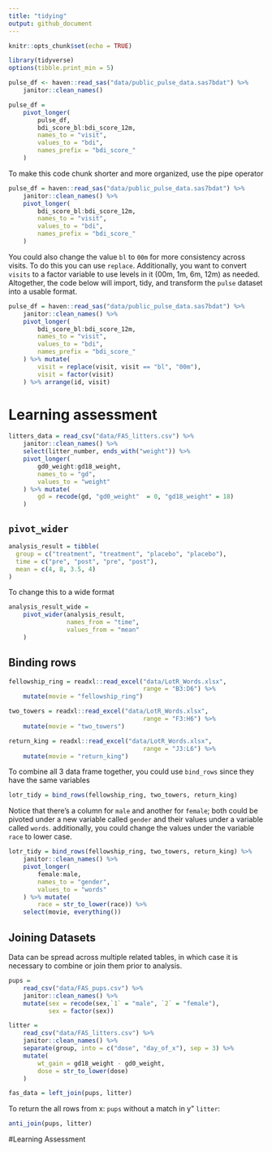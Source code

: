 ```yaml
---
title: "tidying"
output: github_document
---
```


```r
knitr::opts_chunk$set(echo = TRUE)
```

```r
library(tidyverse)
options(tibble.print_min = 5)
```

```r
pulse_df <- haven::read_sas("data/public_pulse_data.sas7bdat") %>% 
    janitor::clean_names()

pulse_df = 
    pivot_longer(
        pulse_df,
        bdi_score_bl:bdi_score_12m,
        names_to = "visit",
        values_to = "bdi",
        names_prefix = "bdi_score_"
    )
```
To make this code chunk shorter and more organized, use the pipe operator

```r
pulse_df = haven::read_sas("data/public_pulse_data.sas7bdat") %>% 
    janitor::clean_names() %>% 
    pivot_longer(  
        bdi_score_bl:bdi_score_12m,
        names_to = "visit",
        values_to = "bdi",
        names_prefix = "bdi_score_"
    )
```

You could also change the value `bl` to `00m` for more consistency across visits. 
To do this you can use `replace`. Additionally, you want to convert `visits` to 
a factor variable to use levels in it (00m, 1m, 6m, 12m) as needed. Altogether, the code below will import, tidy, and transform the 
`pulse` dataset into a usable format.

```r
pulse_df = haven::read_sas("data/public_pulse_data.sas7bdat") %>% 
    janitor::clean_names() %>% 
    pivot_longer(  
        bdi_score_bl:bdi_score_12m,
        names_to = "visit",
        values_to = "bdi",
        names_prefix = "bdi_score_"
    ) %>% mutate(
        visit = replace(visit, visit == "bl", "00m"),
        visit = factor(visit)
    ) %>% arrange(id, visit)
```

# Learning assessment

```r
litters_data = read_csv("data/FAS_litters.csv") %>% 
    janitor::clean_names() %>% 
    select(litter_number, ends_with("weight")) %>% 
    pivot_longer(
        gd0_weight:gd18_weight,
        names_to = "gd",
        values_to = "weight"
    ) %>% mutate(
        gd = recode(gd, "gd0_weight"  = 0, "gd18_weight" = 18)
    )
```

## `pivot_wider`

```r
analysis_result = tibble(
  group = c("treatment", "treatment", "placebo", "placebo"),
  time = c("pre", "post", "pre", "post"),
  mean = c(4, 8, 3.5, 4)
)
```

To change this to a wide format

```r
analysis_result_wide =
    pivot_wider(analysis_result,
                names_from = "time",
                values_from = "mean"
    )
```

## Binding rows

```r
fellowship_ring = readxl::read_excel("data/LotR_Words.xlsx",
                                     range = "B3:D6") %>% 
    mutate(movie = "fellowship_ring")

two_towers = readxl::read_excel("data/LotR_Words.xlsx",
                                     range = "F3:H6") %>% 
    mutate(movie = "two_towers")

return_king = readxl::read_excel("data/LotR_Words.xlsx",
                                     range = "J3:L6") %>% 
    mutate(movie = "return_king")
```

To combine all 3 data frame together, you could use `bind_rows` since they have 
the same variables

```r
lotr_tidy = bind_rows(fellowship_ring, two_towers, return_king)
```

Notice that there's a column for `male` and another for `female`; both could be 
pivoted under a new variable called `gender` and their values under a variable 
called `words`. additionally, you could change the values under the variable `race`
to lower case. 

```r
lotr_tidy = bind_rows(fellowship_ring, two_towers, return_king) %>% 
    janitor::clean_names() %>% 
    pivot_longer(
        female:male,
        names_to = "gender",
        values_to = "words"
    ) %>% mutate(
        race = str_to_lower(race)) %>% 
    select(movie, everything())
```

## Joining Datasets

Data can be spread across multiple related tables, in which case it is necessary
to combine or join them prior to analysis. 

```r
pups = 
    read_csv("data/FAS_pups.csv") %>% 
    janitor::clean_names() %>% 
    mutate(sex = recode(sex,`1` = "male", `2` = "female"),
           sex = factor(sex))

litter =
    read_csv("data/FAS_litters.csv") %>% 
    janitor::clean_names() %>% 
    separate(group, into = c("dose", "day_of_x"), sep = 3) %>% 
    mutate(
        wt_gain = gd18_weight - gd0_weight,
        dose = str_to_lower(dose)
    )

fas_data = left_join(pups, litter)
```

To return the all rows from x: `pups` without a match in y" `litter`:

```r
anti_join(pups, litter)
```

#Learning Assessment


